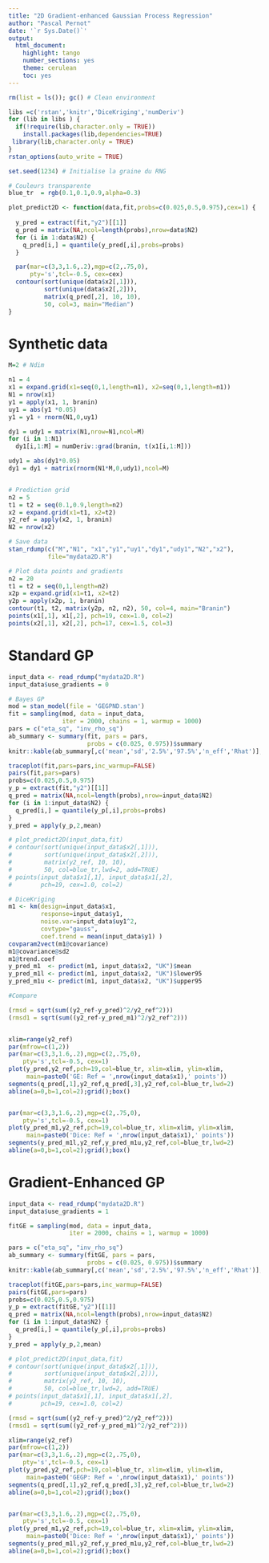 ```yaml
--- 
title: "2D Gradient-enhanced Gaussian Process Regression"
author: "Pascal Pernot"
date: '`r Sys.Date()`'
output:
  html_document:
    highlight: tango
    number_sections: yes
    theme: cerulean
    toc: yes
---
```


```r
rm(list = ls()); gc() # Clean environment

libs =c('rstan','knitr','DiceKriging','numDeriv')
for (lib in libs ) {
  if(!require(lib,character.only = TRUE))
    install.packages(lib,dependencies=TRUE)
 library(lib,character.only = TRUE)
}
rstan_options(auto_write = TRUE)

set.seed(1234) # Initialise la graine du RNG

# Couleurs transparente
blue_tr  = rgb(0.1,0.1,0.9,alpha=0.3) 

plot_predict2D <- function(data,fit,probs=c(0.025,0.5,0.975),cex=1) {
  
  y_pred = extract(fit,"y2")[[1]]
  q_pred = matrix(NA,ncol=length(probs),nrow=data$N2)
  for (i in 1:data$N2) {
    q_pred[i,] = quantile(y_pred[,i],probs=probs)
  }

  par(mar=c(3,3,1.6,.2),mgp=c(2,.75,0), 
      pty='s',tcl=-0.5, cex=cex)
  contour(sort(unique(data$x2[,1])), 
          sort(unique(data$x2[,2])), 
          matrix(q_pred[,2], 10, 10), 
          50, col=3, main="Median")
}
```


# Synthetic data

```r

M=2 # Ndim

n1 = 4
x1 = expand.grid(x1=seq(0,1,length=n1), x2=seq(0,1,length=n1))
N1 = nrow(x1)
y1 = apply(x1, 1, branin) 
uy1 = abs(y1 *0.05)
y1 = y1 + rnorm(N1,0,uy1)

dy1 = udy1 = matrix(N1,nrow=N1,ncol=M)
for (i in 1:N1)
  dy1[i,1:M] = numDeriv::grad(branin, t(x1[i,1:M]))

udy1 = abs(dy1*0.05)
dy1 = dy1 + matrix(rnorm(N1*M,0,udy1),ncol=M)


# Prediction grid
n2 = 5
t1 = t2 = seq(0.1,0.9,length=n2)
x2 = expand.grid(x1=t1, x2=t2)
y2_ref = apply(x2, 1, branin) 
N2 = nrow(x2)

# Save data
stan_rdump(c("M","N1", "x1","y1","uy1","dy1","udy1","N2","x2"), 
           file="mydata2D.R")

# Plot data points and gradients
n2 = 20
t1 = t2 = seq(0,1,length=n2)
x2p = expand.grid(x1=t1, x2=t2)
y2p = apply(x2p, 1, branin) 
contour(t1, t2, matrix(y2p, n2, n2), 50, col=4, main="Branin")
points(x1[,1], x1[,2], pch=19, cex=1.0, col=2)
points(x2[,1], x2[,2], pch=17, cex=1.5, col=3)

```

# Standard GP

```r
input_data <- read_rdump("mydata2D.R")
input_data$use_gradients = 0

# Bayes GP
mod = stan_model(file = 'GEGPND.stan')
fit = sampling(mod, data = input_data,
               iter = 2000, chains = 1, warmup = 1000)
pars = c("eta_sq", "inv_rho_sq")
ab_summary <- summary(fit, pars = pars, 
                      probs = c(0.025, 0.975))$summary
knitr::kable(ab_summary[,c('mean','sd','2.5%','97.5%','n_eff','Rhat')],digits=3)

traceplot(fit,pars=pars,inc_warmup=FALSE)
pairs(fit,pars=pars)
probs=c(0.025,0.5,0.975)
y_p = extract(fit,"y2")[[1]]
q_pred = matrix(NA,ncol=length(probs),nrow=input_data$N2)
for (i in 1:input_data$N2) {
  q_pred[i,] = quantile(y_p[,i],probs=probs)
}
y_pred = apply(y_p,2,mean)

# plot_predict2D(input_data,fit)
# contour(sort(unique(input_data$x2[,1])), 
#         sort(unique(input_data$x2[,2])), 
#         matrix(y2_ref, 10, 10), 
#         50, col=blue_tr,lwd=2, add=TRUE)
# points(input_data$x1[,1], input_data$x1[,2], 
#        pch=19, cex=1.0, col=2)

# DiceKriging
m1 <- km(design=input_data$x1, 
         response=input_data$y1,
         noise.var=input_data$uy1^2, 
         covtype="gauss",
         coef.trend = mean(input_data$y1) )
covparam2vect(m1@covariance)
m1@covariance@sd2
m1@trend.coef
y_pred_m1  <- predict(m1, input_data$x2, "UK")$mean
y_pred_m1l <- predict(m1, input_data$x2, "UK")$lower95
y_pred_m1u <- predict(m1, input_data$x2, "UK")$upper95

#Compare

(rmsd = sqrt(sum((y2_ref-y_pred)^2/y2_ref^2)))
(rmsd1 = sqrt(sum((y2_ref-y_pred_m1)^2/y2_ref^2)))


xlim=range(y2_ref)
par(mfrow=c(1,2))
par(mar=c(3,3,1.6,.2),mgp=c(2,.75,0), 
    pty='s',tcl=-0.5, cex=1)
plot(y_pred,y2_ref,pch=19,col=blue_tr, xlim=xlim, ylim=xlim,
     main=paste0('GE: Ref = ',nrow(input_data$x1),' points'))
segments(q_pred[,1],y2_ref,q_pred[,3],y2_ref,col=blue_tr,lwd=2)
abline(a=0,b=1,col=2);grid();box()


par(mar=c(3,3,1.6,.2),mgp=c(2,.75,0), 
    pty='s',tcl=-0.5, cex=1)
plot(y_pred_m1,y2_ref,pch=19,col=blue_tr, xlim=xlim, ylim=xlim,
     main=paste0('Dice: Ref = ',nrow(input_data$x1),' points'))
segments(y_pred_m1l,y2_ref,y_pred_m1u,y2_ref,col=blue_tr,lwd=2)
abline(a=0,b=1,col=2);grid();box()

```


# Gradient-Enhanced GP

```r
input_data <- read_rdump("mydata2D.R")
input_data$use_gradients = 1

fitGE = sampling(mod, data = input_data,
                 iter = 2000, chains = 1, warmup = 1000)

pars = c("eta_sq", "inv_rho_sq")
ab_summary <- summary(fitGE, pars = pars, 
                      probs = c(0.025, 0.975))$summary
knitr::kable(ab_summary[,c('mean','sd','2.5%','97.5%','n_eff','Rhat')],digits=3)

traceplot(fitGE,pars=pars,inc_warmup=FALSE)
pairs(fitGE,pars=pars)
probs=c(0.025,0.5,0.975)
y_p = extract(fitGE,"y2")[[1]]
q_pred = matrix(NA,ncol=length(probs),nrow=input_data$N2)
for (i in 1:input_data$N2) {
  q_pred[i,] = quantile(y_p[,i],probs=probs)
}
y_pred = apply(y_p,2,mean)

# plot_predict2D(input_data,fit)
# contour(sort(unique(input_data$x2[,1])), 
#         sort(unique(input_data$x2[,2])), 
#         matrix(y2_ref, 10, 10), 
#         50, col=blue_tr,lwd=2, add=TRUE)
# points(input_data$x1[,1], input_data$x1[,2], 
#        pch=19, cex=1.0, col=2)

(rmsd = sqrt(sum((y2_ref-y_pred)^2/y2_ref^2)))
(rmsd1 = sqrt(sum((y2_ref-y_pred_m1)^2/y2_ref^2)))

xlim=range(y2_ref)
par(mfrow=c(1,2))
par(mar=c(3,3,1.6,.2),mgp=c(2,.75,0), 
    pty='s',tcl=-0.5, cex=1)
plot(y_pred,y2_ref,pch=19,col=blue_tr, xlim=xlim, ylim=xlim,
     main=paste0('GEGP: Ref = ',nrow(input_data$x1),' points'))
segments(q_pred[,1],y2_ref,q_pred[,3],y2_ref,col=blue_tr,lwd=2)
abline(a=0,b=1,col=2);grid();box()


par(mar=c(3,3,1.6,.2),mgp=c(2,.75,0), 
    pty='s',tcl=-0.5, cex=1)
plot(y_pred_m1,y2_ref,pch=19,col=blue_tr, xlim=xlim, ylim=xlim,
     main=paste0('Dice: Ref = ',nrow(input_data$x1),' points'))
segments(y_pred_m1l,y2_ref,y_pred_m1u,y2_ref,col=blue_tr,lwd=2)
abline(a=0,b=1,col=2);grid();box()

```
